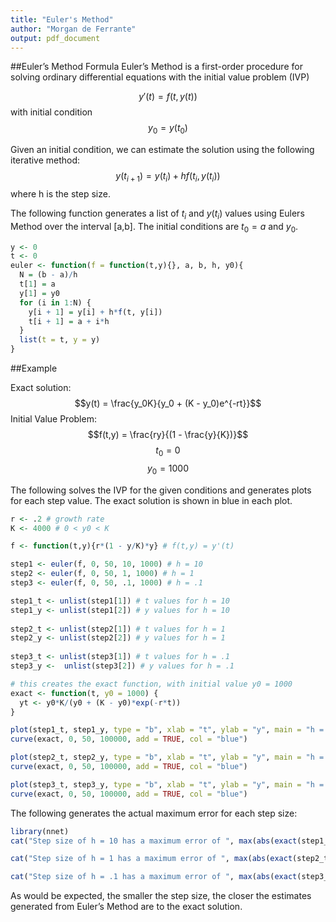 ```yaml
---
title: "Euler's Method"
author: "Morgan de Ferrante"
output: pdf_document
---
```

##Euler's Method Formula
Euler's Method is a first-order procedure for solving ordinary differential equations with the initial value problem (IVP)

$$y'(t) = f(t,y(t))$$
with initial condition
$$y_0 = y(t_0)$$

Given an initial condition, we can estimate the solution using the following iterative method: 
$$y(t_{i+1}) = y(t_i) + hf(t_i,y(t_i))$$
where h is the step size. 

The following function generates a list of $t_i$ and $y(t_i)$ values using Eulers Method over the interval [a,b]. The initial conditions are $t_0 = a$ and $y_0$. 

```r
y <- 0
t <- 0
euler <- function(f = function(t,y){}, a, b, h, y0){
  N = (b - a)/h
  t[1] = a
  y[1] = y0
  for (i in 1:N) {
    y[i + 1] = y[i] + h*f(t, y[i])
    t[i + 1] = a + i*h
  }
  list(t = t, y = y)
}
```

##Example

Exact solution: 
$$y(t) = \frac{y_0K}{y_0 + (K - y_0)e^{-rt}}$$
Initial Value Problem: 
$$f(t,y) = \frac{ry}{(1 - \frac{y}{K})}$$
$$t_0 = 0$$
$$y_0 = 1000$$

The following solves the IVP for the given conditions and generates plots for each step value. The exact solution is shown in blue in each plot. 

```r
r <- .2 # growth rate
K <- 4000 # 0 < y0 < K

f <- function(t,y){r*(1 - y/K)*y} # f(t,y) = y'(t)

step1 <- euler(f, 0, 50, 10, 1000) # h = 10
step2 <- euler(f, 0, 50, 1, 1000) # h = 1
step3 <- euler(f, 0, 50, .1, 1000) # h = .1

step1_t <- unlist(step1[1]) # t values for h = 10
step1_y <- unlist(step1[2]) # y values for h = 10
  
step2_t <- unlist(step2[1]) # t values for h = 1
step2_y <- unlist(step2[2]) # y values for h = 1
  
step3_t <- unlist(step3[1]) # t values for h = .1
step3_y <-  unlist(step3[2]) # y values for h = .1

# this creates the exact function, with initial value y0 = 1000
exact <- function(t, y0 = 1000) {
  yt <- y0*K/(y0 + (K - y0)*exp(-r*t))
}

plot(step1_t, step1_y, type = "b", xlab = "t", ylab = "y", main = "h = 10")
curve(exact, 0, 50, 100000, add = TRUE, col = "blue")

plot(step2_t, step2_y, type = "b", xlab = "t", ylab = "y", main = "h = 1")
curve(exact, 0, 50, 100000, add = TRUE, col = "blue")

plot(step3_t, step3_y, type = "b", xlab = "t", ylab = "y", main = "h = .1")
curve(exact, 0, 50, 100000, add = TRUE, col = "blue")
```

The following generates the actual maximum error for each step size:
```r
library(nnet)
cat("Step size of h = 10 has a maximum error of ", max(abs(exact(step1_t) - step1_y)), " at  i =", which.is.max(abs(exact(step1_t) - step1_y)), "\n")

cat("Step size of h = 1 has a maximum error of ", max(abs(exact(step2_t) - step2_y)), " at  i =", which.is.max(abs(exact(step2_t) - step2_y)), "\n")

cat("Step size of h = .1 has a maximum error of ", max(abs(exact(step3_t) - step3_y)), " at  i =", which.is.max(abs(exact(step3_t) - step3_y)))
```

As would be expected, the smaller the step size, the closer the estimates generated from Euler's Method are to the exact solution. 
